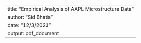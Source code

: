 ---
title: "Empirical Analysis of AAPL Microstructure Data"
author: "Sid Bhatia"
date: "12/3/2023"
output: pdf_document
---